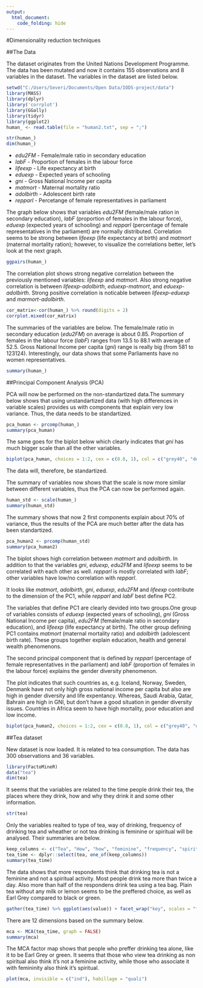 ```yaml
---
output:
  html_document:
    code_folding: hide
---
```


#Dimensionality reduction techniques

##The Data

The dataset originates from the United Nations Development Programme. The data has been mutated and now it contains 155 observations and 8 variables in the dataset. The variables in the dataset are listed below. 

```r
setwd("C:/Users/Severi/Documents/Open Data/IODS-project/data")
library(MASS)
library(dplyr)
library('corrplot')
library(GGally)
library(tidyr)
library(ggplot2)
human_ <- read.table(file = "human2.txt", sep = ";")
```


```r
str(human_)
dim(human_)
```

- *edu2FM* - Female/male ratio in secondary education  
- *labF* - Proportion of females in the labour force  
- *lifeexp* - Life expectancy at birth  
- *eduexp* - Expected years of schooling  
- *gni* -  Gross National Income per capita  
- *matmort* - Maternal mortality ratio  
- *adolbirth* - Adolescent birth rate  
- *repparl* - Percetange of female representatives in parliament  



The graph below shows that variables *edu2FM* (female/male ration in secondary education), *labF* (proportion of females in the labour force), *eduexp* (expected years of schooling) and *repparl* (percentage of female representatives in the parliament) are normally distributed. Correlation seems to be strong between *lifeexp* (life expectancy at birth) and *matmort* (maternal mortality ration); however, to visualize the correlations better, let's look at the next graph.


```r
ggpairs(human_)
```

The correlation plot shows strong negative correlation between the previously mentioned variables: *lifeexp* and *matmort*. Also strong negative correlation is between *lifeexp*-*adolbirth*, *eduexp*-*matmort*, and *eduexp*-*adolbirth*. Strong positive correlation is noticable between *lifeexp*-*eduexp* and *marmort*-*adolbirth*.

```r
cor_matrix<-cor(human_) %>% round(digits = 2)
corrplot.mixed(cor_matrix)
```

The summaries of the variables are below. The female/male ratio in secondary education (*edu2FM*) on average is about 0.85. Proportion of females in the labour force (*labF*) ranges from 13.5 to 88.1 with average of 52.5. Gross National Income per capita (*gni*) range is really big (from 581 to 123124). Interestingly, our data shows that some Parliaments have no women representatives.

```r
summary(human_)
```

##Principal Component Analysis (PCA)

PCA will now be performed on the non-standartized data.The summary below shows that using unstandartized data (with high differences in variable scales) provides us with components that explain very low variance. Thus, the data needs to be standartized.


```r
pca_human <- prcomp(human_)
summary(pca_human)
```
The same goes for the biplot below which clearly indicates that *gni* has much bigger scale than all the other variables.

```r
biplot(pca_human, choices = 1:2, cex = c(0.8, 1), col = c("grey40", "deeppink2"))
```

The data will, therefore, be standartized.  

The summary of variables now shows that the scale is now more similar between different variables, thus the PCA can now be performed again.

```r
human_std <- scale(human_)
summary(human_std)
```

The summary shows that now 2 first components explain about 70% of variance, thus the results of the PCA are much better after the data has been standartized.

```r
pca_human2 <- prcomp(human_std)
summary(pca_human2)
```
The biplot shows high correlation between *matmort* and *adolbirth*. In addition to that the variables *gni*, *eduexp*, *edu2FM* and *lifeexp* seems to be correlated with each other as well. *repparl* is mostly correlated with *labF*; other variables have low/no correlation with *repparl*.

It looks like *matmort*, *adolbirth*, *gni*, *eduexp*, *edu2FM* and *lifeexp* contribute to the dimension of the PC1, while *repparl* and *labF* best define PC2.

The variables that define PC1 are clearly devided into two groups.One group of variables consists of *eduexp* (expected years of schooling), *gni* (Gross National Income per capita), *edu2FM* (female/male ratio in secondary education), and *lifeexp* (life expectancy at birth). The other group defining PC1 contains *matmort* (maternal mortality ratio) and *adolbirth* (adolescent birth rate). These groups together explain education, health and general wealth phenomenons. 

The second principal component that is defined by *repparl* (percentage of female representatives in the parliament) and *labF* (proportion of females in the labour force) explains the gender diversity phenomenon.

The plot indicates that such countries as, e.g. Iceland, Norway, Sweden, Denmank have not only high gross national income per capita but also are high in gender diversity and life expentancy. Whereas, Saudi Arabia, Qatar, Bahrain are high in GNI, but don't have a good situation in gender diversity issues. Countries in Africa seem to have high mortality, poor education and low income.

```r
biplot(pca_human2, choices = 1:2, cex = c(0.8, 1), col = c("grey40", "deeppink2"))
```


##Tea dataset

New dataset is now loaded. It is related to tea consumption. The data has 300 observations and 36 variables.

```r
library(FactoMineR)
data("tea")
dim(tea)
```
It seems that the variables are related to the time people drink their tea, the places where they drink, how and why they drink it and some other information.

```r
str(tea)
```
Only the variables realted to type of tea, way of drinking, frequency of drinking tea and wheather or not tea drinking is feminine or spiritual will be analysed. Their summaries are below.


```r
keep_columns <- c("Tea", "How", "how", "feminine", "frequency", "spirituality")
tea_time <- dplyr::select(tea, one_of(keep_columns))
summary(tea_time)
```

The data shows that more respondents think that drinking tea is not a feminine and not a spiritual activity. Most people drink tea more than twice a day. Also more than half of the respondens drink tea using a tea bag. Plain tea without any milk or lemon seems to be the preffered choice, as well as Earl Grey compared to black or green.

```r
gather(tea_time) %>% ggplot(aes(value)) + facet_wrap("key", scales = "free") + geom_bar() + theme(axis.text.x = element_text(angle = 45, hjust = 1, size = 8))
```

There are 12 dimensions based on the summary below.

```r
mca <- MCA(tea_time, graph = FALSE)
summary(mca)
```

The MCA factor map shows that people who preffer drinking tea alone, like it to be Earl Grey or green. It seems that those who view tea drinking as non spiritual also think it's not a feminine activity, while those who associate it with femininity also think it's spiritual.

```r
plot(mca, invisible = c("ind"), habillage = "quali")
```





